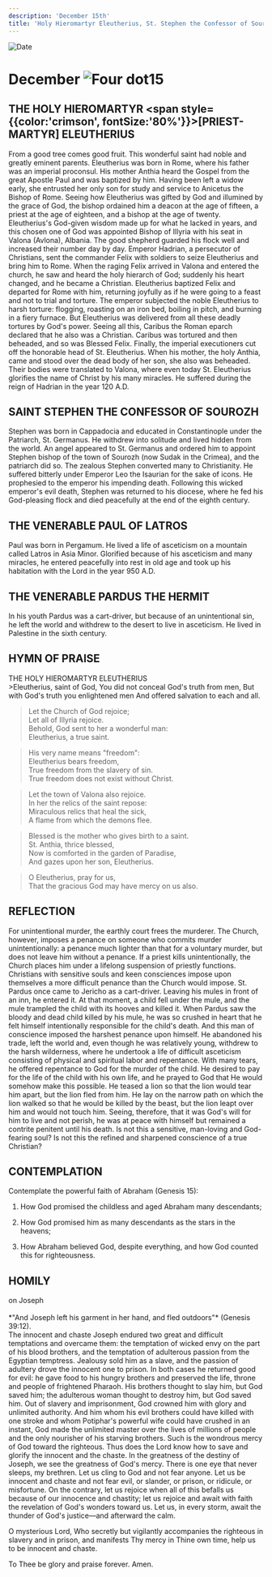 ```yaml
---
description: 'December 15th'
title: 'Holy Hieromartyr Eleutherius, St. Stephen the Confessor of Sourozh, Venerable Paul of Latros, Venerable Pardus the Hermit'
---
```


<CustomPaginator />
<RunningHead />

<Image src="/title-imprint.png" height={68} width={50} alt="Date" className="title-imprint"/>

# <div id="date">December <Image className="four-dot" src="/four-dot.png" height={15} width={15} alt="Four dot" />15</div>

## THE HOLY HIEROMARTYR <span style={{color:'crimson', fontSize:'80%'}}>[PRIEST-MARTYR]</span> ELEUTHERIUS

From a good tree comes good fruit. This wonderful saint had noble and greatly eminent parents. Eleutherius was born in Rome, where his father was an imperial proconsul. His mother Anthia heard the Gospel from the great Apostle Paul and was baptized by him. Having been left a widow early, she entrusted her only son for study and service to Anicetus the Bishop of Rome. Seeing how Eleutherius was gifted by God and illumined by the grace of God, the bishop ordained him a deacon at the age of fifteen, a priest at the age of eighteen, and a bishop at the age of twenty. Eleutherius's God-given wisdom made up for what he lacked in years, and this chosen one of God was appointed Bishop of Illyria with his seat in Valona (Avlona), Albania. The good shepherd guarded his flock well and increased their number day by day. Emperor Hadrian, a persecutor of Christians, sent the commander Felix with soldiers to seize Eleutherius and bring him to Rome. When the raging Felix arrived in Valona and entered the church, he saw and heard the holy hierarch of God; suddenly his heart changed, and he became a Christian. Eleutherius baptized Felix and departed for Rome with him, returning joyfully as if he were going to a feast and not to trial and torture. The emperor subjected the noble Eleutherius to harsh torture: flogging, roasting on an iron bed, boiling in pitch, and burning in a fiery furnace. But Eleutherius was delivered from all these deadly tortures by God's power. Seeing all this, Caribus the Roman eparch declared that he also was a Christian. Caribus was tortured and then beheaded, and so was Blessed Felix. Finally, the imperial executioners cut off the honorable head of St. Eleutherius. When his mother, the holy Anthia, came and stood over the dead body of her son, she also was beheaded. Their bodies were translated to Valona, where even today St. Eleutherius glorifies the name of Christ by his many miracles. He suffered during the reign of Hadrian in the year 120 A.D.

## SAINT STEPHEN THE CONFESSOR OF SOUROZH

Stephen was born in Cappadocia and educated in Constantinople under the Patriarch, St. Germanus. He withdrew into solitude and lived hidden from the world. An angel appeared to St. Germanus and ordered him to appoint Stephen bishop of the town of Sourozh (now Sudak in the Crimea), and the patriarch did so. The zealous Stephen converted many to Christianity. He suffered bitterly under Emperor Leo the Isaurian for the sake of icons. He prophesied to the emperor his impending death. Following this wicked emperor's evil death, Stephen was returned to his diocese, where he fed his God-pleasing flock and died peacefully at the end of the eighth century.

## THE VENERABLE PAUL OF LATROS

Paul was born in Pergamum. He lived a life of asceticism on a mountain called Latros in Asia Minor. Glorified because of his asceticism and many miracles, he entered peacefully into rest in old age and took up his habitation with the Lord in the year 950 A.D.

## THE VENERABLE PARDUS THE HERMIT

In his youth Pardus was a cart-driver, but because of an unintentional sin, he left the world and withdrew to the desert to live in asceticism. He lived in Palestine in the sixth century.


## HYMN OF PRAISE
<div style={{textAlign:'center', color:'crimson', fontWeight:'bold'}}>
THE HOLY HIEROMARTYR ELEUTHERIUS
</div>
>Eleutherius, saint of God,  
You did not conceal God's truth from men,  
But with God's truth you enlightened men  
And offered salvation to each and all.  
   
>Let the Church of God rejoice;  
Let all of Illyria rejoice.  
Behold, God sent to her a wonderful man:  
Eleutherius, a true saint.  
   
>His very name means "freedom":  
Eleutherius bears freedom,  
True freedom from the slavery of sin.  
True freedom does not exist without Christ.  
   
>Let the town of Valona also rejoice.  
In her the relics of the saint repose:  
Miraculous relics that heal the sick,  
A flame from which the demons flee.  
   
>Blessed is the mother who gives birth to a saint.  
St. Anthia, thrice blessed,  
Now is comforted in the garden of Paradise,  
And gazes upon her son, Eleutherius.  
   
>O Eleutherius, pray for us,  
That the gracious God may have mercy on us also.  


## REFLECTION
For unintentional murder, the earthly court frees the murderer. The Church, however, imposes a penance on someone who commits murder unintentionally: a penance much lighter than that for a voluntary murder, but does not leave him without a penance. If a priest kills unintentionally, the Church places him under a lifelong suspension of priestly functions. Christians with sensitive souls and keen consciences impose upon themselves a more difficult penance than the Church would impose. St. Pardus once came to Jericho as a cart-driver. Leaving his mules in front of an inn, he entered it. At that moment, a child fell under the mule, and the mule trampled the child with its hooves and killed it. When Pardus saw the bloody and dead child killed by his mule, he was so crushed in heart that he felt himself intentionally responsible for the child's death. And this man of conscience imposed the harshest penance upon himself. He abandoned his trade, left the world and, even though he was relatively young, withdrew to the harsh wilderness, where he undertook a life of difficult asceticism consisting of physical and spiritual labor and repentance. With many tears, he offered repentance to God for the murder of the child. He desired to pay for the life of the child with his own life, and he prayed to God that He would somehow make this possible. He teased a lion so that the lion would tear him apart, but the lion fled from him. He lay on the narrow path on which the lion walked so that he would be killed by the beast, but the lion leapt over him and would not touch him. Seeing, therefore, that it was God's will for him to live and not perish, he was at peace with himself but remained a contrite penitent until his death. Is not this a sensitive, man-loving and God-fearing soul? Is not this the refined and sharpened conscience of a true Christian?


## CONTEMPLATION

Contemplate the powerful faith of Abraham (Genesis 15):

1. How God promised the childless and aged Abraham many descendants;

2. How God promised him as many descendants as the stars in the heavens;

3. How Abraham believed God, despite everything, and how God counted this for righteousness.


## HOMILY
<div style={{textAlign:'center', color:'crimson', fontWeight:'bold'}}>
on Joseph
</div>
<br />
<div style={{textAlign:'right'}}>
*"And Joseph left his garment in her hand, and fled outdoors"* (Genesis 39:12).
</div>
The innocent and chaste Joseph endured two great and difficult temptations and overcame them: the temptation of wicked envy on the part of his blood brothers, and the temptation of adulterous passion from the Egyptian temptress. Jealousy sold him as a slave, and the passion of adultery drove the innocent one to prison. In both cases he returned good for evil: he gave food to his hungry brothers and preserved the life, throne and people of frightened Pharaoh. His brothers thought to slay him, but God saved him; the adulterous woman thought to destroy him, but God saved him. Out of slavery and imprisonment, God crowned him with glory and unlimited authority. And him whom his evil brothers could have killed with one stroke and whom Potiphar's powerful wife could have crushed in an instant, God made the unlimited master over the lives of millions of people and the only nourisher of his starving brothers. Such is the wondrous mercy of God toward the righteous. Thus does the Lord know how to save and glorify the innocent and the chaste. In the greatness of the destiny of Joseph, we see the greatness of God's mercy. There is one eye that never sleeps, my brethren. Let us cling to God and not fear anyone. Let us be innocent and chaste and not fear evil, or slander, or prison, or ridicule, or misfortune. On the contrary, let us rejoice when all of this befalls us because of our innocence and chastity; let us rejoice and await with faith the revelation of God's wonders toward us. Let us, in every storm, await the thunder of God's justice—and afterward the calm.

O mysterious Lord, Who secretly but vigilantly accompanies the righteous in slavery and in prison, and manifests Thy mercy in Thine own time, help us to be innocent and chaste.

To Thee be glory and praise forever. Amen.